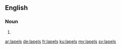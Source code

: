 ==English==

===Noun===
{{head|en}}

# {{plural of|lapel}}

[[ar:lapels]]
[[de:lapels]]
[[fr:lapels]]
[[ku:lapels]]
[[my:lapels]]
[[sv:lapels]]